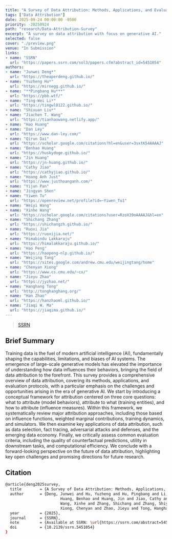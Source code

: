 ```yaml
---
title: "A Survey of Data Attribution: Methods, Applications, and Evaluation in the Era of Generative AI"
tags: ["Data Attribution"]
date: 2025-09-24 00:00:00 -0500
priority: -20250924
path: "research/Data-Attribution-Survey"
excerpt: "A survey on data attribution with focus on generative AI."
selected: false
cover: "./preview.png"
venue: "In Submission"
links:
- name: "SSRN"
  url: "https://papers.ssrn.com/sol3/papers.cfm?abstract_id=5451054"
authors:
- name: "Junwei Deng*"
  url: "https://theaperdeng.github.io/"
- name: "Yuzheng Hu*"
  url: "https://mirnegg.github.io/"
- name: "**Pingbang Hu***"
  url: "https://pbb.wtf/"
- name: "Ting-Wei Li*"
  url: "https://tingwl0122.github.io/"
- name: "Shixuan Liu*"
- name: "Jiachen T. Wang"
  url: "https://tianhaowang.netlify.app/"
- name: "Hao Huang"
- name: "Dan Ley"
  url: "https://www.dan-ley.com/"
- name: "Qirun Dai"
  url: "https://scholar.google.com/citations?hl=en&user=3sxtK54AAAAJ"
- name: "Benhao Huang"
  url: "https://huskydoge.github.io/"
- name: "Jin Huang"
  url: "https://jn-huang.github.io/"
- name: "Cathy Jiao"
  url: "https://cathyjiao.github.io/"
- name: "Hoang Anh Just"
  url: "https://www.justhoanganh.com/"
- name: "Yijun Pan"
- name: "Jingyan Shen"
- name: "Yiwen Tu"
  url: "https://openreview.net/profile?id=~Yiwen_Tu1"
- name: "Weiyi Wang"
- name: "Xinhe Wang"
  url: "https://scholar.google.com/citations?user=RzoX39oAAAAJ&hl=en"
- name: "Shichang Zhang"
  url: "https://shichangzh.github.io/"
- name: "Ruoxi Jia"
  url: "https://ruoxijia.net/"
- name: "Himabindu Lakkaraju"
  url: "https://himalakkaraju.github.io/"
- name: "Hao Peng"
  url: "https://haopeng-nlp.github.io/"
- name: "Weijing Tang"
  url: "https://sites.google.com/andrew.cmu.edu/weijingtang/home"
- name: "Chenyan Xiong"
  url: "https://www.cs.cmu.edu/~cx/"
- name: "Jieyu Zhao"
  url: "https://jyzhao.net/"
- name: "Hanghang Tong"
  url: "http://tonghanghang.org/"
- name: "Han Zhao"
  url: "https://hanzhaoml.github.io/"
- name: "Jiaqi W. Ma"
  url: "https://jiaqima.github.io/"
---
```


> [SSRN](https://ssrn.com/abstract=5451054)

## Brief Summary

Training data is the fuel of modern artificial intelligence (AI), fundamentally shaping the capabilities, limitations, and biases of AI systems. The emergence of large-scale generative models has elevated the importance of understanding how data influences their behaviors, bringing the field of data attribution to the forefront. This survey provides a comprehensive overview of data attribution, covering its methods, applications, and evaluation protocols, with a particular emphasis on the challenges and opportunities arising in the era of generative AI. We start by introducing a conceptual framework for attribution centered on three core questions: what to attribute (model behaviors), attribute to what (training entities), and how to attribute (influence measures). Within this framework, we systematically review major attribution approaches, including those based on influence functions, weighted marginal contributions, training dynamics, and simulators. We then examine key applications of data attribution, such as data selection, fact tracing, adversarial attacks and defenses, and the emerging data economy. Finally, we critically assess common evaluation criteria, including the quality of counterfactual predictions, utility in downstream tasks, and computational efficiency. We conclude with a forward-looking perspective on the future of data attribution, highlighting key open challenges and promising directions for future research.

## Citation

```bash
@article{deng2025survey,
  title        = {A Survey of Data Attribution: Methods, Applications, and Evaluation in the Era of Generative AI},
  author       = {Deng, Junwei and Hu, Yuzheng and Hu, Pingbang and Li, Ting-Wei and Liu, Shixuan and Wang, Jiachen T. and Ley, Dan and Dai, Qirun and
						Huang, Benhao and Huang, Jin and Jiao, Cathy and Just, Hoang Anh and Pan, Yijun and Shen, Jingyan and Tu, Yiwen and Wang, Weiyi and
						Wang, Xinhe and Zhang, Shichang and Zhang, Shiyuan and Jia, Ruoxi and Lakkaraju, Himabindu and Peng, Hao and Tang, Weijing and
						Xiong, Chenyan and Zhao, Jieyu and Tong, Hanghang and Zhao, Han and Ma, Jiaqi W.},
  year         = {2025},
  journal      = {SSRN},
  note         = {Available at SSRN: \url{https://ssrn.com/abstract=5451054}},
  doi          = {10.2139/ssrn.5451054}
}
```

